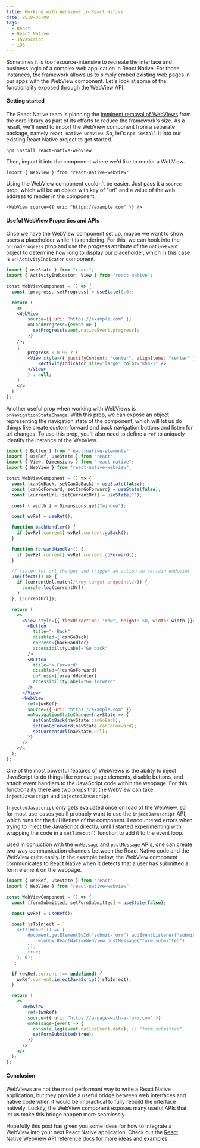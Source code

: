 ```yaml
---
title: Working with WebViews in React Native
date: 2019-06-09
tags:
  - React
  - React Native
  - JavaScript
  - iOS
---
```


Sometimes it is too resource-intensive to recreate the interface and business logic of a complex web application in React Native. For those instances, the framework allows us to simply embed existing web pages in our apps with the WebView component. Let's look at some of the functionality exposed through the WebView API.

#### Getting started

The React Native team is planning the [imminent removal of WebViews](https://facebook.github.io/react-native/docs/webview) from the core library as part of its efforts to reduce the framework's size. As a result, we'll need to import the WebView component from a separate package, namely `react-native-webview`. So, let's `npm install` it into our existing React Native project to get started.

```noLineNumbers
npm install react-native-webview
```

Then, import it into the component where we'd like to render a WebView.

```noLineNumbers
import { WebView } from "react-native-webview"
```

Using the WebView component couldn't be easier. Just pass it a `source` prop, which will be an object with key of "uri" and a value of the web address to render in the component.

```noLineNumbers
<WebView source={{ uri: "https://example.com" }} />
```

#### Useful WebView Properties and APIs

Once we have the WebView component set up, maybe we want to show users a placeholder while it is rendering. For this, we can hook into the `onLoadProgress` prop and use the progress attribute of the `nativeEvent` object to determine how long to display our placeholder, which in this case is an `ActivityIndicator` component.

```jsx
import { useState } from "react";
import { ActivityIndicator, View } from "react-native";

const WebViewComponent = () => {
  const [progress, setProgress] = useState(0.0);

  return (
    <>
    <WebView
        source={{ uri: "https://example.com" }}
        onLoadProgress={event => {
          setProgress(event.nativeEvent.progress);
        }}
    />;
    {
        progress < 0.99 ? (
        <View style={{ justifyContent: "center", alignItems: "center" }}>
            <ActivityIndicator size="large" color="khaki" />
        </View>
        ) : null;
    }
    </>
  )
};
```

Another useful prop when working with WebViews is `onNavigationStateChange`. With this prop, we can expose an object representing the navigation state of the component, which will let us do things like create custom forward and back navigation buttons and listen for url changes. To use this prop, you'll also need to define a `ref` to uniquely identify the instance of the WebView.

```jsx
import { Button } from "react-native-elements";
import { useRef, useState } from "react";
import { View, Dimensions } from "react-native";
import { WebView } from "react-native-webview";

const WebViewComponent = () => {
  const [canGoBack, setCanGoBack] = useState(false);
  const [canGoForward, setCanGoForward] = useState(false);
  const [currentUrl, setCurrentUrl] = useState("");

  const { width } = Dimensions.get("window");

  const wvRef = useRef();

  function backHandler() {
    if (wvRef.current) wvRef.current.goBack();
  }

  function forwardHandler() {
    if (wvRef.current) wvRef.current.goForward();
  }

  // listen for url changes and trigger an action on certain endpoint
  useEffect(() => {
    if (currentUrl.match(/\/my-target-endpoint\//)) {
      console.log(currentUrl);
    }
  }, [currentUrl]);

  return (
    <>
      <View style={{ flexDirection: "row", height: 50, width: width }}>
        <Button
          title="< Back"
          disabled={!canGoBack}
          onPress={backHandler}
          accessibilityLabel="Go back"
        />
        <Button
          title="> Forward"
          disabled={!canGoForward}
          onPress={forwardHandler}
          accessibilityLabel="Go forward"
        />
      </View>
      <WebView
        ref={wvRef}
        source={{ uri: "https://example.com" }}
        onNavigationStateChange={navState => {
          setCanGoBack(navState.canGoBack);
          setCanGoForward(navState.canGoForward);
          setCurrentUrl(navState.url);
        }}
      />
    </>
  );
};
```

One of the most powerful features of WebViews is the ability to inject JavaScript to do things like remove page elements, disable buttons, and attach event handlers to the JavaScript code within the webpage. For this functionality there are two props that the WebView can take, `injectJavascript` and `injectedJavascript`.

`InjectedJavascript` only gets evaluated once on load of the WebView, so for most use-cases you'll probably want to use the `injectJavascript` API, which runs for the full lifetime of the component. I encountered errors when trying to inject the JavaScript directly, until I started experimenting with wrapping the code in a `setTimeout()` function to add it to the event loop.

Used in conjuction with the `onMessage` and `postMessage` APIs, one can create two-way communication channels between the React Native code and the WebView quite easily. In the example below, the WebView component communicates to React Native when it detects that a user has submitted a form element on the webpage.

```jsx
import { useRef, useState } from "react";
import { WebView } from "react-native-webview";

const WebViewComponent = () => {
  const [formSubmitted, setFormSubmitted] = useState(false);

  const wvRef = useRef();

  const jsToInject = `
    setTimeout(() => {
        document.getElementById("submit-form").addEventListener("submit", function(){
            window.ReactNativeWebView.postMessage("form submitted")
        });
        true;
    }, 0);
  `;

  if (wvRef.current !== undefined) {
    wvRef.current.injectJavaScript(jsToInject);
  }

  return (
    <>
      <WebView
        ref={wvRef}
        source={{ uri: "https://a-page-with-a-form.com" }}
        onMessage={event => {
          console.log(event.nativeEvent.data); // "form submitted"
          setFormSubmitted(true);
        }}
      />
    </>
  );
};
```


#### Conclusion

WebViews are not the most performant way to write a React Native application, but they provide a useful bridge between web interfaces and native code when it would be impractical to fully rebuild the interface natively. Luckily, the WebView component exposes many useful APIs that let us make this bridge happen more seamlessly.

Hopefully this post has given you some ideas for how to integrate a WebView into your next React Native application. Check out the [React Native WebView API reference docs](https://github.com/react-native-community/react-native-webview/blob/master/docs/Reference.md) for more ideas and examples.
